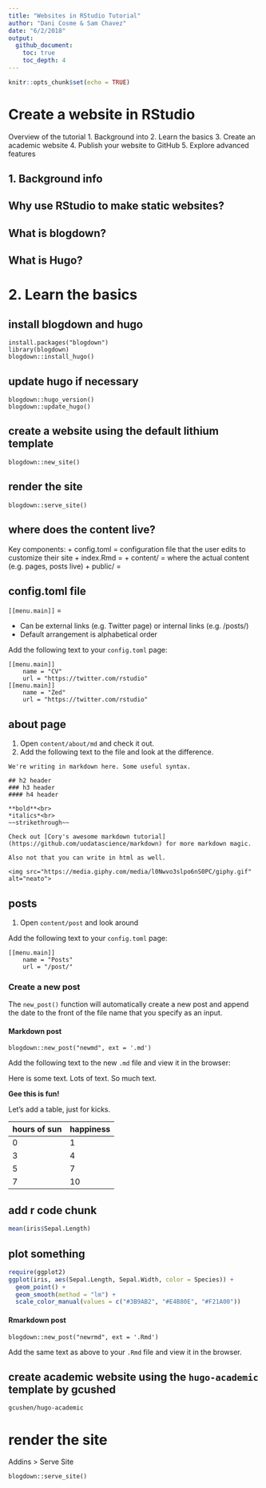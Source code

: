 ```yaml
---
title: "Websites in RStudio Tutorial"
author: "Dani Cosme & Sam Chavez"
date: "6/2/2018"
output:
  github_document:
    toc: true
    toc_depth: 4
---
```


```r
knitr::opts_chunk$set(echo = TRUE)
```

# Create a website in RStudio

Overview of the tutorial
1. Background into
2. Learn the basics
3. Create an academic website
4. Publish your website to GitHub
5. Explore advanced features

## 1. Background info

## Why use RStudio to make static websites?

## What is blogdown?

## What is Hugo?

# 2. Learn the basics

## install blogdown and hugo
```
install.packages("blogdown")
library(blogdown)
blogdown::install_hugo()
```

## update hugo if necessary
```
blogdown::hugo_version() 
blogdown::update_hugo()
```

## create a website using the default lithium template
```
blogdown::new_site()
```

## render the site
```
blogdown::serve_site()
```

## where does the content live?
Key components:
+ config.toml = configuration file that the user edits to customize their site
+ index.Rmd = 
+ content/ = where the actual content (e.g. pages, posts live)
+ public/ = 

## config.toml file
`[[menu.main]]` = 

+ Can be external links (e.g. Twitter page) or internal links (e.g. /posts/)
+ Default arrangement is alphabetical order

Add the following text to your `config.toml` page:
```
[[menu.main]]
    name = "CV"
    url = "https://twitter.com/rstudio"
[[menu.main]]
    name = "Zed"
    url = "https://twitter.com/rstudio"
```
## about page

1. Open `content/about/md` and check it out.
2. Add the following text to the file and look at the difference.

```
We're writing in markdown here. Some useful syntax.

## h2 header
### h3 header
#### h4 header

**bold**<br>
*italics*<br>
~~strikethrough~~

Check out [Cory's awesome markdown tutorial](https://github.com/uodatascience/markdown) for more markdown magic.

Also not that you can write in html as well.

<img src="https://media.giphy.com/media/l0Nwvo3slpo6nS0PC/giphy.gif" alt="neato">
```

## posts

1. Open `content/post` and look around

Add the following text to your `config.toml` page:
```
[[menu.main]]
    name = "Posts"
    url = "/post/"
```

### Create a new post
The `new_post()` function will automatically create a new post and append the date to the front of the file name that you specify as an input.

#### Markdown post
```
blogdown::new_post("newmd", ext = '.md')
```

Add the following text to the new `.md` file and view it in the browser:

Here is some text. Lots of text. So much text.

**Gee this is fun!**

Let's add a table, just for kicks.

| hours of sun | happiness |
|--------------|-----------|
| 0 | 1 |
| 3 | 4 |
| 5 | 7 |
| 7 | 10 |

## add r code chunk
```r
mean(iris$Sepal.Length)
```

## plot something
```r
require(ggplot2)
ggplot(iris, aes(Sepal.Length, Sepal.Width, color = Species)) +
  geom_point() +
  geom_smooth(method = "lm") + 
  scale_color_manual(values = c("#3B9AB2", "#E4B80E", "#F21A00"))
```

#### Rmarkdown post
```
blogdown::new_post("newrmd", ext = '.Rmd')
```
Add the same text as above to your `.Rmd` file and view it in the browser.

## create academic website using the `hugo-academic` template by gcushed
```
gcushen/hugo-academic
```

# render the site
Addins > Serve Site
```
blogdown::serve_site()
```


